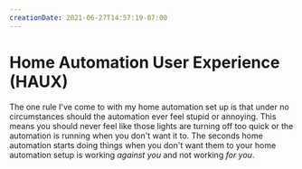 ```yaml
---
creationDate: 2021-06-27T14:57:19-07:00
---
```


# Home Automation User Experience (HAUX)

The one rule I've come to with my home automation set up is that under no circumstances should the automation ever feel stupid or annoying.  This means you should never feel like those lights are turning off too quick or the automation is running when you don't want it to. The seconds home automation starts doing things when you don't want them to your home automation setup is working _against you_ and not working _for you_.